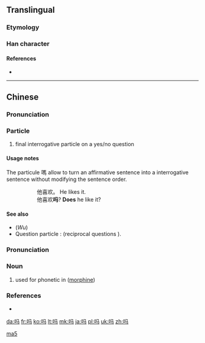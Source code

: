{{also|ma|嗎}}
==Translingual==
{{stroke order|stroke=6}}
{{stroke order|type=animate}}

===Etymology===
{{Han compound|马|口|c1=p|c2=s|ls=psc}}

===Han character===
{{Han char|rn=30|rad=口|as=03|sn=6|four=|canj=口弓女一 (RNVM)|ids=⿰[[口]][[马]]}}

====References====
* {{Han ref|kx=0177.021|hdz=10584.110|uh=5417|ud=21527}}

----

==Chinese==
{{zh-hanzi-box|[[吗]]|嗎}}

===Pronunciation===
{{zh-pron
|m=ma
|c=maa1
|h=pfs=mâ
|mn=má
|ma=y
|cat=particle
}}

===Particle===
{{zh-particle}}

# {{cx|Beginning Mandarin|lang=zh|sort=ma5}} final interrogative particle on a yes/no question
#: {{zh-usex|你 喜欢 吗？|Do you like it?|link=y}}

====Usage notes====
The particule 嗎 allow to turn an affirmative sentence into a interrogative sentence without modifying the sentence order.
:: 他喜欢。 He likes it.
:: 他喜欢'''吗'''? '''Does''' he like it?

====See also====
* (''Wu'') {{zh-l|嗎/吗}}
* Question particle : {{zh-l|呢}} (reciprocal questions ).

===Pronunciation===
{{zh-pron
|m=mǎ
|c=maa1
|h=pfs=mâ
|mn=mô͘
|ma=y
|cat=n
}}

===Noun===
{{zh-noun}}

# used for phonetic in {{zh-l|嗎啡/吗啡}} ([[morphine]])

===References===
* {{cite web
| url = http://www.mdbg.net/chindict/chindict.php?page=worddict&wdrst=0&wdqb=吗
| title = 吗
| work = MDBG English to Chinese dictionary ( Based on CC-CEDICT )
| language = Mandarin/English
| accessdate = 2014-02-17}}

[[Category:Chinese interrogative particles|ma5]]

[[da:吗]]
[[fr:吗]]
[[ko:吗]]
[[lt:吗]]
[[mk:吗]]
[[ja:吗]]
[[pl:吗]]
[[uk:吗]]
[[zh:吗]]